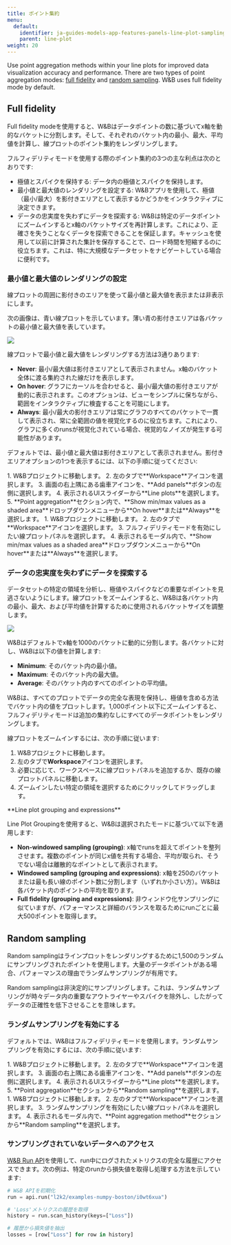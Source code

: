 ---
title: ポイント集約
menu:
  default:
    identifier: ja-guides-models-app-features-panels-line-plot-sampling
    parent: line-plot
weight: 20
---

Use point aggregation methods within your line plots for improved data visualization accuracy and performance. There are two types of point aggregation modes: [full fidelity](#full-fidelity) and [random sampling](#random-sampling). W&B uses full fidelity mode by default.

## Full fidelity

Full fidelity modeを使用すると、W&Bはデータポイントの数に基づいてx軸を動的なバケットに分割します。そして、それぞれのバケット内の最小、最大、平均値を計算し、線プロットのポイント集約をレンダリングします。

フルフィデリティモードを使用する際のポイント集約の3つの主な利点は次のとおりです:

* 極値とスパイクを保持する: データ内の極値とスパイクを保持します。
* 最小値と最大値のレンダリングを設定する: W&Bアプリを使用して、極値（最小/最大）を影付きエリアとして表示するかどうかをインタラクティブに決定できます。
* データの忠実度を失わずにデータを探索する: W&Bは特定のデータポイントにズームインするとx軸のバケットサイズを再計算します。これにより、正確さを失うことなくデータを探索できることを保証します。キャッシュを使用して以前に計算された集計を保存することで、ロード時間を短縮するのに役立ちます。これは、特に大規模なデータセットをナビゲートしている場合に便利です。

### 最小値と最大値のレンダリングの設定

線プロットの周囲に影付きのエリアを使って最小値と最大値を表示または非表示にします。

次の画像は、青い線プロットを示しています。薄い青の影付きエリアは各バケットの最小値と最大値を表しています。

<Frame>
    <img src="/images/app_ui/shaded-areas.png"  />
</Frame>

線プロットで最小値と最大値をレンダリングする方法は3通りあります:

* **Never**: 最小/最大値は影付きエリアとして表示されません。x軸のバケット全体に渡る集約された線だけを表示します。
* **On hover**: グラフにカーソルを合わせると、最小/最大値の影付きエリアが動的に表示されます。このオプションは、ビューをシンプルに保ちながら、範囲をインタラクティブに検査することを可能にします。
* **Always**: 最小/最大の影付きエリアは常にグラフのすべてのバケットで一貫して表示され、常に全範囲の値を視覚化するのに役立ちます。これにより、グラフに多くのrunsが視覚化されている場合、視覚的なノイズが発生する可能性があります。

デフォルトでは、最小値と最大値は影付きエリアとして表示されません。影付きエリアオプションの1つを表示するには、以下の手順に従ってください:

<Tabs>
<Tab title="All charts in a workspace">
1. W&Bプロジェクトに移動します。
2. 左のタブで**Workspace**アイコンを選択します。
3. 画面の右上隅にある歯車アイコンを、**Add panels**ボタンの左側に選択します。
4. 表示されるUIスライダーから**Line plots**を選択します。
5. **Point aggregation**セクション内で、**Show min/max values as a shaded area**ドロップダウンメニューから**On hover**または**Always**を選択します。
</Tab>
<Tab title="Individual chart in a workspace">
1. W&Bプロジェクトに移動します。
2. 左のタブで**Workspace**アイコンを選択します。
3. フルフィデリティモードを有効にしたい線プロットパネルを選択します。
4. 表示されるモーダル内で、**Show min/max values as a shaded area**ドロップダウンメニューから**On hover**または**Always**を選択します。
</Tab>
</Tabs>

### データの忠実度を失わずにデータを探索する

データセットの特定の領域を分析し、極値やスパイクなどの重要なポイントを見逃さないようにします。線プロットをズームインすると、W&Bは各バケット内の最小、最大、および平均値を計算するために使用されるバケットサイズを調整します。

<Frame>
    <img src="/images/app_ui/zoom_in.gif"  />
</Frame>

W&Bはデフォルトでx軸を1000のバケットに動的に分割します。各バケットに対し、W&Bは以下の値を計算します:

- **Minimum**: そのバケット内の最小値。
- **Maximum**: そのバケット内の最大値。
- **Average**: そのバケット内のすべてのポイントの平均値。

W&Bは、すべてのプロットでデータの完全な表現を保持し、極値を含める方法でバケット内の値をプロットします。1,000ポイント以下にズームインすると、フルフィデリティモードは追加の集約なしにすべてのデータポイントをレンダリングします。

線プロットをズームインするには、次の手順に従います:

1. W&Bプロジェクトに移動します。
2. 左のタブで**Workspace**アイコンを選択します。
3. 必要に応じて、ワークスペースに線プロットパネルを追加するか、既存の線プロットパネルに移動します。
4. ズームインしたい特定の領域を選択するためにクリックしてドラッグします。

<Note>
**Line plot grouping and expressions**

Line Plot Groupingを使用すると、W&Bは選択されたモードに基づいて以下を適用します:

- **Non-windowed sampling (grouping)**: x軸でrunsを超えてポイントを整列させます。複数のポイントが同じx値を共有する場合、平均が取られ、そうでない場合は離散的なポイントとして表示されます。
- **Windowed sampling (grouping and expressions)**: x軸を250のバケットまたは最も長い線のポイント数に分割します（いずれか小さい方）。W&Bは各バケット内のポイントの平均を取ります。
- **Full fidelity (grouping and expressions)**: 非ウィンドウ化サンプリングに似ていますが、パフォーマンスと詳細のバランスを取るためにrunごとに最大500ポイントを取得します。
</Note>

## Random sampling

Random samplingはラインプロットをレンダリングするために1,500のランダムにサンプリングされたポイントを使用します。大量のデータポイントがある場合、パフォーマンスの理由でランダムサンプリングが有用です。

<Warning>
Random samplingは非決定的にサンプリングします。これは、ランダムサンプリングが時々データ内の重要なアウトライヤーやスパイクを除外し、したがってデータの正確性を低下させることを意味します。
</Warning>

### ランダムサンプリングを有効にする
デフォルトでは、W&Bはフルフィデリティモードを使用します。ランダムサンプリングを有効にするには、次の手順に従います:

<Tabs>
<Tab title="All charts in a workspace">
1. W&Bプロジェクトに移動します。
2. 左のタブで**Workspace**アイコンを選択します。
3. 画面の右上隅にある歯車アイコンを、**Add panels**ボタンの左側に選択します。
4. 表示されるUIスライダーから**Line plots**を選択します。
5. **Point aggregation**セクションから**Random sampling**を選択します。
</Tab>
<Tab title="Individual chart in a workspace">
1. W&Bプロジェクトに移動します。
2. 左のタブで**Workspace**アイコンを選択します。
3. ランダムサンプリングを有効にしたい線プロットパネルを選択します。
4. 表示されるモーダル内で、**Point aggregation method**セクションから**Random sampling**を選択します。
</Tab>
</Tabs>

### サンプリングされていないデータへのアクセス

[W&B Run API](/ja/ref/python/public-api/run)を使用して、run中にログされたメトリクスの完全な履歴にアクセスできます。次の例は、特定のrunから損失値を取得し処理する方法を示しています:

```python
# W&B APIを初期化
run = api.run("l2k2/examples-numpy-boston/i0wt6xua")

# 'Loss'メトリクスの履歴を取得
history = run.scan_history(keys=["Loss"])

# 履歴から損失値を抽出
losses = [row["Loss"] for row in history]
```